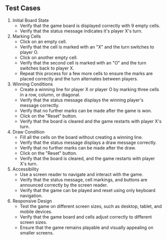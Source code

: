## Test Cases

1. Initial Board State
   - Verify that the game board is displayed correctly with 9 empty cells.
   - Verify that the status message indicates it's player X's turn.
1. Marking Cells
   - Click on an empty cell.
   - Verify that the cell is marked with an "X" and the turn switches to player O.
   - Click on another empty cell.
   - Verify that the second cell is marked with an "O" and the turn switches back to player X.
   - Repeat this process for a few more cells to ensure the marks are placed correctly and the turn alternates between players.
1. Winning Conditions
   - Create a winning line for player X or player O by marking three cells in a row, column, or diagonal.
   - Verify that the status message displays the winning player's message correctly.
   - Verify that no further marks can be made after the game is won.
   - Click on the "Reset" button.
   - Verify that the board is cleared and the game restarts with player X's turn.
1. Draw Condition
   - Fill all the cells on the board without creating a winning line.
   - Verify that the status message displays a draw message correctly.
   - Verify that no further marks can be made after the draw.
   - Click on the "Reset" button.
   - Verify that the board is cleared, and the game restarts with player X's turn.
1. Accessibility
   - Use a screen reader to navigate and interact with the game.
   - Verify that the status message, cell markings, and buttons are announced correctly by the screen reader.
   - Verify that the game can be played and reset using only keyboard navigation.
1. Responsive Design
   - Test the game on different screen sizes, such as desktop, tablet, and mobile devices.
   - Verify that the game board and cells adjust correctly to different screen sizes.
   - Ensure that the game remains playable and visually appealing on smaller screens.

